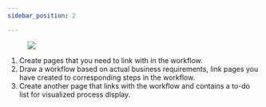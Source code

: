 ```yaml
---
sidebar_position: 2

---
```



<div>
<figure class="fignone" id="operation_process__fig_uwn_kqp_q5b">
                            <img id="operation_process__image_ngb_lqp_q5b" src="https://wordpressfreezonex.oss-cn-hangzhou.aliyuncs.com/workflow/1.png" />
                        </figure>
                        <ol id="operation_process__ol_adm_lqp_q5b">
                            <li>Create pages that you need to link with in the workflow.</li>
                            <li>Draw a workflow based on actual business requirements, link pages you have created
                                to corresponding steps in the workflow.</li>
                            <li>Create another page that links with the workflow and contains a to-do list for
                                visualized process display.</li>
                        </ol>
                    </div>

